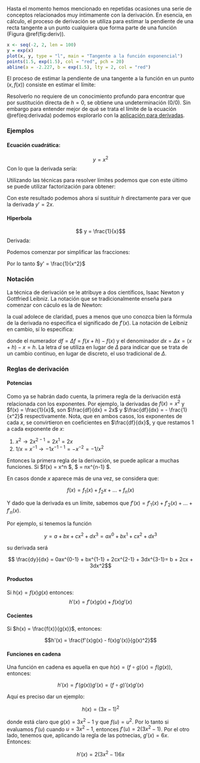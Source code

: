 Hasta el momento hemos mencionado en repetidas ocasiones una serie de conceptos relacionados muy íntimamente con la derivación. En esencia, en cálculo, el proceso de derivación se utiliza para estimar la pendiente de una recta tangente a un punto cualquiera que forma parte de una función (Figura \@ref(fig:deriv)).

```r
x <- seq(-2, 2, len = 100)
y = exp(x)
plot(x, y, type = "l", main = "Tangente a la función exponencial")
points(1.5, exp(1.5), col = "red", pch = 20)
abline(a = -2.227, b = exp(1.5), lty = 2, col = "red")
```

El proceso de estimar la pendiente de una tangente a la función en un punto $(x, f(x))$ consiste en estimar el límite:

\begin{equation}
\lim \limits_{h \rightarrow 0} \frac{f(x + h) - f(x)}{x - (x + h)} (\#eq:derivada)
\end{equation}

Resolverlo no requiere de un conocimiento profundo para encontrar que por sustitución directa de $h = 0$, se obtiene una undeterminación ($0/0$). Sin embargo para entender mejor de qué se trata el límite de la ecuación \@ref(eq:derivada) podemos explorarlo con la [aplicación para derivadas](https://www.geogebra.org/classic/rjttr8kq).

### Ejemplos

#### Ecuación cuadrática:

$$ y = x^2$$
Con lo que la derivada sería:

\begin{equation}
\lim \limits_{h \rightarrow 0} \frac{(x + h)^2 - x^2}{(x+h) - x}
\end{equation}

Utilizando las técnicas para resolver límites podemos que con este último se puede utilizar factorización para obtener:

\begin{equation}
\lim \limits_{h \rightarrow 0} \frac{(x + h)^2 - x^2}{(x+h) - x} = \lim \limits_{h \rightarrow 0} \frac{((x + h) - x)((x + h) - x)}{(x + h) + x} = \lim \limits_{h \rightarrow 0} (x + h) + x = \lim \limits_{h \rightarrow 0} 2x + h
\end{equation}

Con este resultado podemos ahora sí sustituir $h$ directamente para ver que la derivada $y' = 2x$.

#### Hiperbola

$$ y = \frac{1}{x}$$
Derivada:

\begin{equation}
\lim \limits_{h \rightarrow 0} \frac{\frac{1}{x + h} - \frac{1}{x}}{(x+h) - x}
\end{equation}

Podemos comenzar por simplificar las fracciones:

\begin{equation}
\lim \limits_{h \rightarrow 0} \frac{\frac{x - (x + h)}{x(x + h)}}{h} = \lim \limits - \frac{h}{x^2 + xh} \frac{1}{h} = \lim \limits_{h \rightarrow 0} -\frac{1}{x^2}
\end{equation}

Por lo tanto $y' = \frac{1}{x^2}$

### Notación

La técnica de derivación se le atribuye a dos científicos, Isaac Newton y Gottfried Leibniz. La notación que se tradicionalmente enseña para comenzar con cáculo es la de Newton:

\begin{equation}
f'(x) = \lim \limits_{h \rightarrow 0} \frac{f(x + h) - f(x)}{h} (\#eq:Newton)
\end{equation}

la cual adolece de claridad, pues a menos que uno conozca bien la fórmula de la derivada no especifica el significado de $f'(x)$. La notación de Leibniz en cambio, sí lo especifica:

\begin{equation}
\frac{df}{dx} = f'(x) (\#eq:Leibniz)
\end{equation}

donde el numerador $df = \Delta f = f(x + h) - f(x)$ y el denominador $dx = \Delta x = (x+h) - x = h$. La letra $d$ se utiliza en lugar de $\Delta$ para indicar que se trata de un cambio contínuo, en lugar de discreto, el uso tradicional de $\Delta$.

### Reglas de derivación

#### Potencias

Como ya se habrán dado cuenta, la primera regla de la derivación está relacionada con los exponentes. Por ejemplo, la derivadas de $f(x) = x^2$ y $f(x) = \frac{1}{x}$, son $\frac{df}{dx} = 2x$ y $\frac{df}{dx} = - \frac{1}{x^2}$ respectivamente. Nota, que en ambos casos, los exponentes de cada $x$, se convirtieron en coeficientes en $\frac{df}{dx}$, y que restamos $1$ a cada exponente de $x$:

1. $x^2 \rightarrow 2x^{2-1} = 2x^1 = 2x$
2. $1/x = x^{-1} \rightarrow -1x^{-1-1} = -x^{-2} = - 1/x^2$

Entonces la primera regla de la derivación, se puede aplicar a muchas funciones. Si $f(x) = x^n $, $\frac{df}{dx} = nx^{n-1} $.

En casos donde $x$ aparece más de una vez, se considera que:

$$f(x) = f_1(x) + f_2{x} + \dots + f_n(x)$$

Y dado que la derivada es un límite, sabemos que $f'(x) = f'_1(x)  + f'_2(x) + \dots + f'_n(x)$.

Por ejemplo, si tenemos la función 

$$y = a + bx + cx^2 + dx^3 = ax^0 + bx^1 + cx^2 + dx^3$$

su derivada será

$$ \frac{dy}{dx} = 0ax^{0-1} + bx^{1-1} + 2cx^{2-1} + 3dx^{3-1}= b + 2cx + 3dx^2$$

#### Productos

Si $h(x) = f(x)g(x)$ entonces:
$$h'(x) = f'(x)g(x) + f(x)g'(x)$$

#### Cocientes

Si $h(x) = \frac{f(x)}{g(x)}$, entonces:

$$h'(x) = \frac{f'(x)g(x) - f(x)g'(x)}{g(x)^2}$$

#### Funciones en cadena

Una función en cadena es aquella en que $h(x) = (f \circ g)(x) = f(g(x))$, entonces:

$$h'(x) = f'(g(x))g'(x) = (f \circ g)'(x) g'(x)$$

Aquí es preciso dar un ejemplo:

$$h(x) = (3x-1)^2$$

donde está claro que $g(x) = 3x^2-1$ y que $f(u) = u^2$. Por lo tanto si evaluamos $f'(u)$ cuando $u = 3x^2-1$, entonces $f'(u) = 2(3x^2-1)$. Por el otro lado, tenemos que, aplicando la regla de las potnecias, $g'(x) = 6x$. Entonces:

$$h'(x) = 2(3x^2-1)6x$$